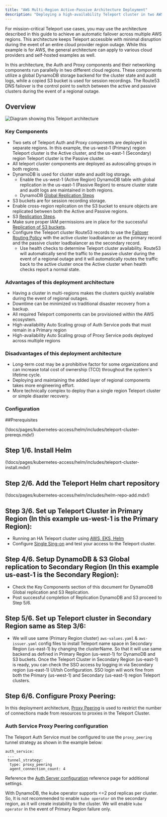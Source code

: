 ```yaml
---
title: "AWS Multi-Region Active-Passive Architecture Deployment"
description: "Deploying a high-availability Teleport cluster in two AWS regions."
---
```


For mission-critical Teleport use cases, you may use the architecture described in this guide to achieve 
an automatic failover across multiple AWS regions. This architecture keeps Teleport accessible with minimal 
disruption during the event of an entire cloud provider region outage. While this example is for AWS, the 
general architecture can apply to various cloud providers and self-hosted examples as well.

In this architecture, the Auth and Proxy components and their networking components run parallelly in two 
different cloud regions. These components utilize a global DynamoDB storage backend for the cluster state and audit 
logs, while a copied S3 bucket is used for session recordings. The Route53 DNS failover is the control point to switch 
between the active and passive clusters during the event of a regional outage.

## Overview

![Diagram showing this Teleport
architecture](../../../img/deploy-a-cluster/aws-multi-region-active-passive-ha-deployment.png)

### Key Components
- Two sets of Teleport Auth and Proxy components are deployed in separate regions. In this example, the us-west-1 (Primary)
  region Teleport cluster is the Active cluster, and the us-east-1 (Secondary) region Teleport cluster is the Passive cluster.
- All teleport cluster components are deployed as autoscaling groups in both regions.
- DynamoDB is used for cluster state and audit log storage.
  - Enable the us-west-1 (Active Region) DynamoDB table with global replication in the us-east-1 (Passive Region) to ensure cluster 
    state and audit logs are maintained in both regions.
  - DynamoDB [Global Replication Steps](https://aws.amazon.com/blogs/aws/new-convert-your-single-region-amazon-dynamodb-tables-to-global-tables/)
-  S3 buckets are for session recording storage.
  - Enable cross-region replication on the S3 bucket to ensure objects are replicated between both the Active and 
    Passive regions.
  - S3 [Replication Steps](https://docs.aws.amazon.com/AmazonS3/latest/userguide/replication.html).
  - Make sure proper IAM permissions are in place for the successful [Replication of 
  S3 buckets](https://docs.aws.amazon.com/AmazonS3/latest/userguide/setting-repl-config-perm-overview.html).
- Configure the Teleport cluster Route53 records to use the 
  [Failover Routing Policy](https://docs.aws.amazon.com/Route53/latest/DeveloperGuide/dns-failover-types.html#dns-failover-types-active-passive) 
  with the active cluster loadbalancer as the primary record and the passive cluster loadbalancer as the secondary record.
  - Use health checks to determine Teleport cluster availability. Route53 will automatically send the traffic to the 
    passive cluster during the event of a regional outage and it will automatically routes the traffic back to the active 
    cluster once the Active cluster when health checks report a normal state.

### Advantages of this deployment architecture

- Having a cluster in multi-regions makes the clusters quickly available during the event of regional outages.
- Downtime can be minimized vs traditional disaster recovery from a backup.
- All required Teleport components can be provisioned within the AWS ecosystem.
- High-availability Auto Scaling group of Auth Service pods that must remain in a Primary region
- High-availability Auto Scaling group of Proxy Service pods deployed across multiple regions

### Disadvantages of this deployment architecture

- Long-term cost may be a prohibitive factor for some organizations and can increase total cost of ownership
  (TCO) throughout the system's lifetime cycle.
- Deploying and maintaining the added layer of regional components takes more engineering effort.
- More technically complex to deploy than a single region Teleport cluster or simple disaster recovery.

### Configuration

##Prerequisites

(!docs/pages/kubernetes-access/helm/includes/teleport-cluster-prereqs.mdx!)

## Step 1/6. Install Helm

(!docs/pages/kubernetes-access/helm/includes/teleport-cluster-install.mdx!)

## Step 2/6. Add the Teleport Helm chart repository

(!docs/pages/kubernetes-access/helm/includes/helm-repo-add.mdx!)

## Step 3/6. Set up Teleport Cluster in Primary Region (In this example us-west-1 is the Primary Region):
- Running an HA Teleport cluster using [AWS, EKS, Helm](https://goteleport.com/docs/deploy-a-cluster/helm-deployments/aws/)
- Configure [Single Sing-on](https://goteleport.com/docs/access-controls/sso/) and test your access to the Teleport cluster.

## Step 4/6. Setup DynamoDB & S3 Global replication to Secondary Region (In this example us-east-1 is the Secondary Region):
- Check the Key Components section of this document for DynamoDB Global replication and S3 Replication.
- Post successful completion of Replication DynamoDB and S3 proceed to Step 5/6.

## Step 5/6. Set up Teleport cluster in Secondary Region same as Step 3/6:
- We will use  same (Primary Region cluster) `aws-values.yaml` & `aws-issuer.yaml` config files to install Teleport name space in Secondary Region (us-east-1) by changing the clusterName.
  So that it will use same backend as defined in Primary Region (us-west-1) for DynamoDB and S3 buckets. 
  Once the Teleport Cluster in Secondary Region (us-east-1) is ready, you can check the SSO access by logging in via Secondary region (us-east-1) UI/tsh
  Configuration. SSO login will work fine from both the Primary (us-west-1) and Secondary (us-east-1) region Teleport clusters.

## Step 6/6. Configure Proxy Peering:
In this deployment architecture, [Proxy Peering](../../architecture/proxy-peering.mdx) is used to restrict the number of connections made from 
resources to proxies in the Teleport Cluster.
 
### Auth Service Proxy Peering configuration 

The Teleport Auth Service must be configured to use the `proxy_peering` tunnel strategy as shown in the example below:

```
auth_service:
 ...
 tunnel_strategy:
  type: proxy_peering
  agent_connection_count: 4
```
Reference the [Auth Server configuration](../../reference/config.mdx#auth-service) reference page 
for additional settings.

<Notice type="warning">

With DynamoDB, the kube operator supports <=2 pod replicas per cluster. So, It is not recommended to enable `kube operator` on 
the secondary region, as it will create instability to the cluster. We will enable `kube operator` in the event of Primary Region failure only.

</Notice>


